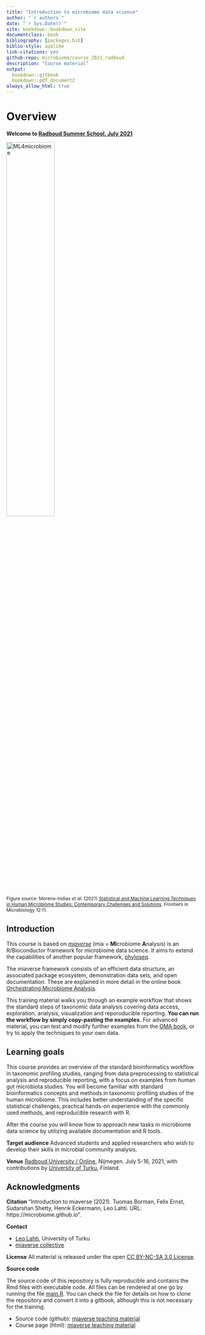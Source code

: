 ```yaml
--- 
title: "Introduction to microbiome data science"
author: "`r authors`"
date: "`r Sys.Date()`"
site: bookdown::bookdown_site
documentclass: book
bibliography: [packages.bib]
biblio-style: apalike
link-citations: yes
github-repo: microbiome/course_2021_radboud
description: "Course material"
output:
  bookdown::gitbook
  bookdown::pdf_document2
always_allow_html: true  
---
```


# Overview 

**Welcome to [Radboud Summer School, July 2021](https://www.ru.nl/radboudsummerschool/courses/2021/brain-bacteria-behaviour/)**

<img src="https://user-images.githubusercontent.com/60338854/121848694-1072a480-ccf3-11eb-9af2-7fdefd8d1794.png" alt="ML4microbiome" width="50%"/>

<p style="font-size:12px">Figure source: Moreno-Indias _et al_. (2021) [Statistical and Machine Learning Techniques in Human Microbiome Studies: Contemporary Challenges and Solutions](https://doi.org/10.3389/fmicb.2021.635781). Frontiers in Microbiology 12:11.</p>



## Introduction

This course is based on [_miaverse_](https://microbiome.github.io) (mia = **MI**crobiome **A**nalysis) is an
R/Bioconductor framework for microbiome data science. It aims to
extend the capabilities of another popular framework,
[phyloseq](https://joey711.github.io/phyloseq/).

The miaverse framework consists of an efficient data structure, an
associated package ecosystem, demonstration data sets, and open
documentation. These are explained in more detail in the online book
[Orchestrating Microbiome Analysis](https://microbiome.github.io/OMA).

This training material walks you through an example workflow that
shows the standard steps of taxonomic data analysis covering data
access, exploration, analysis, visualization and reporoducible
reporting. **You can run the workflow by simply copy-pasting the
examples.** For advanced material, you can test and modify further
examples from the [OMA book](https://microbiome.github.io/OMA), or try
to apply the techniques to your own data.




## Learning goals

This course provides an overview of the standard bioinformatics
workflow in taxonomic profiling studies, ranging from data
preprocessing to statistical analysis and reproducible reporting, with
a focus on examples from human gut microbiota studies. You
will become familiar with standard bioinformatics concepts and methods
in taxonomic profiling studies of the human microbiome. This includes
better understanding of the specific statistical challenges, practical
hands-on experience with the commonly used methods, and reproducible
research with R.

After the course you will know how to approach new tasks in microbiome
data science by utilizing available documentation and R tools.

**Target audience** Advanced students and applied researchers who wish
  to develop their skills in microbial community analysis.

**Venue** [Radboud University / Online](), Nijmegen. July 5-16, 2021,
  with contributions by [University of
  Turku](http://datascience.utu.fi), Finland.





## Acknowledgments

**Citation** "Introduction to miaverse (2021). Tuomas Borman, Felix Ernst, Sudarshan Shetty, Henrik Eckermann, Leo Lahti. URL: https://microbiome.github.io".

**Contact**

 * [Leo Lahti](http://datascience.utu.fi), University of Turku
 * [miaverse collective](https://microbiome.github.io)

**License** All material is released under the open [CC BY-NC-SA 3.0 License](LICENSE).

**Source code**

The source code of this repository is fully reproducible and contains
the Rmd files with executable code. All files can be rendered at one
go by running the file [main.R](main.R). You can check the file for
details on how to clone the repository and convert it into a gitbook,
although this is not necessary for the training.

- Source code (github): [miaverse teaching material](https://github.com/microbiome/course_2021_radboud)
- Course page (html): [miaverse teaching material](https://microbiome.github.io/course_2021_radboud/)


